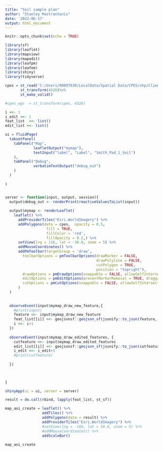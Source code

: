 ```yaml
---
title: "Soil sample plan"
author: "Stanley Mastrantonis"
date: '2022-06-17'
output: html_document
---
```


```r
knitr::opts_chunk$set(echo = TRUE)

library(sf)
library(leaflet)
library(mapview)
library(mapedit)
library(leafpm)
library(leafem)
library(shiny)
library(tidyverse)

```

```r
cpes = st_read('C:/Users/00097030/LocalData/Spatial Data/CPES/shp/Client_Property_Event_System_Properties_DPIRD_018.shp')%>%
       st_transform(4326)%>%
       st_make_valid()

#cpes_wgs  = st_transform(cpes, 4326)

```


```r
i <<- 1
i_edit <<- 1
feat_list  <<- list()
edit_list <<- list()

ui = fluidPage(
  tabsetPanel(
    tabPanel("Map",
             leafletOutput("mymap"),
             textInput("label", "Label", "Smith_Pad_1_Soil")
    ),
    tabPanel("Debug",
             verbatimTextOutput("debug_out")
    )
  )
  
)


server <- function(input, output, session){
  output$debug_out <- renderPrint(reactiveValuesToList(input))
  
  output$mymap <- renderLeaflet(
    leaflet() %>%
      addProviderTiles("Esri.WorldImagery") %>%
      addPolygons(data = cpes,  opacity = 0.5,
                   fill = TRUE,
                   fillColor = 'red',
                   fillOpacity = 0.2,) %>%
      setView(lng = 116, lat = -30.0, zoom = 5) %>%
      addMouseCoordinates() %>%
      addPmToolbar(targetGroup = 'draw',
        toolbarOptions = pmToolbarOptions(drawMarker = FALSE, 
                                          drawPolyline = FALSE,
                                          cutPolygon = TRUE,
                                          position = "topright"),
        drawOptions = pmDrawOptions(snappable = FALSE, allowSelfIntersection = FALSE),
        editOptions = pmEditOptions(preventMarkerRemoval = TRUE, draggable = TRUE),
        cutOptions = pmCutOptions(snappable = FALSE, allowSelfIntersection = FALSE)
      )
  )
  
  
  observeEvent(input$mymap_draw_new_feature,{
    #print(input)
    feature <<- input$mymap_draw_new_feature
    feat_list[[i]] <<- geojsonsf::geojson_sf(jsonify::to_json(feature, unbox = T))
    i <<- i+1
  })
  
  observeEvent(input$mymap_draw_edited_features, {
    cutfeature <<- input$mymap_draw_edited_features
    edit_list[[i]] <<- geojsonsf::geojson_sf(jsonify::to_json(cutfeature, unbox = T))
    i_edit <<- i_edit+1
    #print(cutfeature)
    
  })
  

  
}

shinyApp(ui = ui, server = server)
```

```r

result = do.call(rbind, lapply(feat_list, st_sf))

map_aoi_create = leaflet() %>% 
                 addTiles() %>% 
                 addPolygons(data = result) %>%
                 addProviderTiles("Esri.WorldImagery") %>%
                 #setView(lng = -166, lat = 58.0, zoom = 5) %>%
                 #addMouseCoordinates() %>%
                 addScaleBar()  
  
map_aoi_create



```

